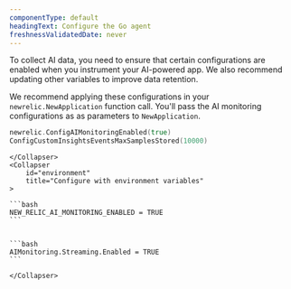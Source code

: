```yaml
---
componentType: default
headingText: Configure the Go agent
freshnessValidatedDate: never
---
```


To collect AI data, you need to ensure that certain configurations are enabled when you instrument your AI-powered app. We also recommend updating other variables to improve data retention.

We recommend applying these configurations in your `newrelic.NewApplication` function call. You'll pass the AI monitoring configurations as as parameters to `NewApplication`. 

<CollapserGroup>
    <Collapser
        id="config"
        title="Configure through `newrelic.Config`"
    >

```go
newrelic.ConfigAIMonitoringEnabled(true)
ConfigCustomInsightsEventsMaxSamplesStored(10000)
```

    </Collapser>
    <Collapser
        id="environment"
        title="Configure with environment variables"
    >

    ```bash
    NEW_RELIC_AI_MONITORING_ENABLED = TRUE
    ```

    
    ```bash
    AIMonitoring.Streaming.Enabled = TRUE
    ```

    </Collapser>
</CollapserGroup>


